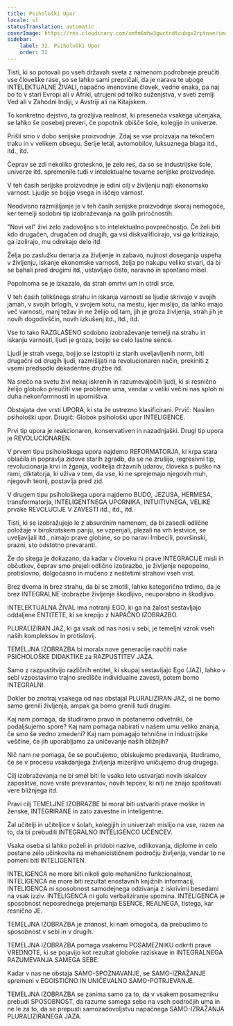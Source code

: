 ```yaml
---
title: Psihološki Upor
locale: sl
statusTranslation: automatic
coverImage: https://res.cloudinary.com/xmfm6mhw3gwctndtcubgx2rptnae/image/upload/v1740337243/small_cover_educacion_fundamental_a051170f1c.webp
sidebar:
    label: 32. Psihološki Upor
    order: 32
---
```

Tisti, ki so potovali po vseh državah sveta z namenom podrobneje preučiti vse človeške rase, so se lahko sami prepričali, da je narava te uboge INTELEKTUALNE ŽIVALI, napačno imenovane človek, vedno enaka, pa naj bo to v stari Evropi ali v Afriki, utrujeni od toliko suženjstva, v sveti zemlji Ved ali v Zahodni Indiji, v Avstriji ali na Kitajskem.

To konkretno dejstvo, ta grozljiva realnost, ki preseneča vsakega učenjaka, se lahko še posebej preveri, če popotnik obišče šole, kolegije in univerze.

Prišli smo v dobo serijske proizvodnje. Zdaj se vse proizvaja na tekočem traku in v velikem obsegu. Serije letal, avtomobilov, luksuznega blaga itd., itd., itd.

Čeprav se zdi nekoliko groteskno, je zelo res, da so se industrijske šole, univerze itd. spremenile tudi v intelektualne tovarne serijske proizvodnje.

V teh časih serijske proizvodnje je edini cilj v življenju najti ekonomsko varnost. Ljudje se bojijo vsega in iščejo varnost.

Neodvisno razmišljanje je v teh časih serijske proizvodnje skoraj nemogoče, ker temelji sodobni tip izobraževanja na golih priročnostih.

"Novi val" živi zelo zadovoljno s to intelektualno povprečnostjo. Če želi biti kdo drugačen, drugačen od drugih, ga vsi diskvalificirajo, vsi ga kritizirajo, ga izolirajo, mu odrekajo delo itd.

Želja po zaslužku denarja za življenje in zabavo, nujnost doseganja uspeha v življenju, iskanje ekonomske varnosti, želja po nakupu veliko stvari, da bi se bahali pred drugimi itd., ustavljajo čisto, naravno in spontano misel.

Popolnoma se je izkazalo, da strah omrtvi um in otrdi srce.

V teh časih tolikšnega strahu in iskanja varnosti se ljudje skrivajo v svojih jamah, v svojih brlogih, v svojem kotu, na mestu, kjer mislijo, da lahko imajo več varnosti, manj težav in ne želijo od tam, jih je groza življenja, strah jih je novih dogodivščin, novih izkušenj itd., itd., itd.

Vse to tako RAZGLAŠENO sodobno izobraževanje temelji na strahu in iskanju varnosti, ljudi je groza, bojijo se celo lastne sence.

Ljudi je strah vsega, bojijo se izstopiti iz starih uveljavljenih norm, biti drugačni od drugih ljudi, razmišljati na revolucionaren način, prekiniti z vsemi predsodki dekadentne družbe itd.

Na srečo na svetu živi nekaj iskrenih in razumevajočih ljudi, ki si resnično želijo globoko preučiti vse probleme uma, vendar v veliki večini nas sploh ni duha nekonformnosti in uporništva.

Obstajata dve vrsti UPORA, ki sta že ustrezno klasificirani. Prvič: Nasilen psihološki upor. Drugič: Globok psihološki upor INTELIGENCE.

Prvi tip upora je reakcionaren, konservativen in nazadnjaški. Drugi tip upora je REVOLUCIONAREN.

V prvem tipu psihološkega upora najdemo REFORMATORJA, ki krpa stara oblačila in popravlja zidove starih zgradb, da se ne zrušijo, regresivni tip, revolucionarja krvi in žganja, voditelja državnih udarov, človeka s puško na rami, diktatorja, ki uživa v tem, da vse, ki ne sprejemajo njegovih muh, njegovih teorij, postavlja pred zid.

V drugem tipu psihološkega upora najdemo BUDO, JEZUSA, HERMESA, transformatorja, INTELIGENTNEGA UPORNIKA, INTUITIVNEGA, VELIKE prvake REVOLUCIJE V ZAVESTI itd., itd., itd.

Tisti, ki se izobražujejo le z absurdnim namenom, da bi zasedli odlične položaje v birokratskem panju, se vzpenjali, plezali na vrh lestvice, se uveljavljali itd., nimajo prave globine, so po naravi Imbecili, površinski, prazni, sto odstotno prevaranti.

Že do sitega je dokazano, da kadar v človeku ni prave INTEGRACIJE misli in občutkov, čeprav smo prejeli odlično izobrazbo, je življenje nepopolno, protislovno, dolgočasno in mučeno z neštetimi strahovi vseh vrst.

Brez dvoma in brez strahu, da bi se zmotili, lahko kategorično trdimo, da je brez INTEGRALNE izobrazbe življenje škodljivo, neuporabno in škodljivo.

INTELEKTUALNA ŽIVAL ima notranji EGO, ki ga na žalost sestavljajo oddaljene ENTITETE, ki se krepijo z NAPAČNO IZOBRAZBO.

PLURALIZIRAN JAZ, ki ga vsak od nas nosi v sebi, je temeljni vzrok vseh naših kompleksov in protislovij.

TEMELJNA IZOBRAZBA bi morala nove generacije naučiti naše PSICHOLOŠKE DIDAKTIKE za RAZPUSTITEV JAZA.

Samo z razpustitvijo različnih entitet, ki skupaj sestavljajo Ego (JAZ), lahko v sebi vzpostavimo trajno središče individualne zavesti, potem bomo INTEGRALNI.

Dokler bo znotraj vsakega od nas obstajal PLURALIZIRAN JAZ, si ne bomo samo grenili življenja, ampak ga bomo grenili tudi drugim.

Kaj nam pomaga, da študiramo pravo in postanemo odvetniki, če podaljšujemo spore? Kaj nam pomaga nabirati v našem umu veliko znanja, če smo še vedno zmedeni? Kaj nam pomagajo tehnične in industrijske veščine, če jih uporabljamo za uničevanje naših bližnjih?

Nič nam ne pomaga, če se poučujemo, obiskujemo predavanja, študiramo, če se v procesu vsakdanjega življenja mizerljivo uničujemo drug drugega.

Cilj izobraževanja ne bi smel biti le vsako leto ustvarjati novih iskalcev zaposlitve, nove vrste prevarantov, novih tepcev, ki niti ne znajo spoštovati vere bližnjega itd.

Pravi cilj TEMELJNE IZOBRAZBE bi moral biti ustvariti prave moške in ženske, INTEGRIRANE in zato zavestne in inteligentne.

Žal učitelji in učiteljice v šolah, kolegijih in univerzah mislijo na vse, razen na to, da bi prebudili INTEGRALNO INTELIGENCO UČENCEV.

Vsaka oseba si lahko poželi in pridobi nazive, odlikovanja, diplome in celo postane zelo učinkovita na mehanicističnem področju življenja, vendar to ne pomeni biti INTELIGENTEN.

INTELIGENCA ne more biti nikoli golo mehanično funkcionalnost, INTELIGENCA ne more biti rezultat enostavnih knjižnih informacij, INTELIGENCA ni sposobnost samodejnega odzivanja z iskrivimi besedami na vsak izziv. INTELIGENCA ni golo verbaliziranje spomina. INTELIGENCA je sposobnost neposrednega prejemanja ESENCE, REALNEGA, tistega, kar resnično JE.

TEMELJNA IZOBRAZBA je znanost, ki nam omogoča, da prebudimo to sposobnost v sebi in v drugih.

TEMELJNA IZOBRAZBA pomaga vsakemu POSAMEZNIKU odkriti prave VREDNOTE, ki se pojavijo kot rezultat globoke raziskave in INTEGRALNEGA RAZUMEVANJA SAMEGA SEBE.

Kadar v nas ne obstaja SAMO-SPOZNAVANJE, se SAMO-IZRAŽANJE spremeni v EGOISTIČNO IN UNIČEVALNO SAMO-POTRJEVANJE.

TEMELJNA IZOBRAZBA se zanima samo za to, da v vsakem posamezniku prebudi SPOSOBNOST, da razume samega sebe na vseh področjih uma in ne le za to, da se prepusti samozadovoljstvu napačnega SAMO-IZRAŽANJA PLURALIZIRANEGA JAZA.

